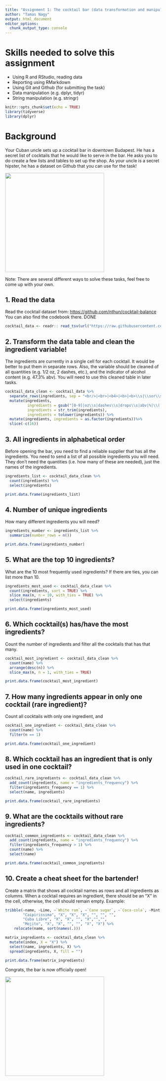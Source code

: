 ```yaml
---
title: "Assignment 1: The cocktail bar (data transformation and manipulation)"
author: "Tamas Nagy"
output: html_document
editor_options:
  chunk_output_type: console
---
```


# Skills needed to solve this assignment

-   Using R and RStudio, reading data
-   Reporting using RMarkdown
-   Using Git and Github (for submitting the task)
-   Data manipulation (e.g. dplyr, tidyr)
-   String manipulation (e.g. stringr)

```r
knitr::opts_chunk$set(echo = TRUE)
library(tidyverse)
library(dplyr)
```

# Background

Your Cuban uncle sets up a cocktail bar in downtown Budapest. He has a secret list of cocktails that he would like to serve in the bar. He asks you to do create a few lists and tables to set up the shop. As your uncle is a secret hipster, he has a dataset on Github that you can use for the task!

![](https://media1.tenor.com/images/57a519cffd0ad4693be3b9c94b211540/tenor.gif?itemid=5195211){width="320"}

Note: There are several different ways to solve these tasks, feel free to come up with your own.

## 1. Read the data

Read the cocktail dataset from: <https://github.com/nthun/cocktail-balance> You can also find the codebook there. DONE

```r
cocktail_data <- readr:: read_tsv(url("https://raw.githubusercontent.com/nthun/cocktail-balance/master/cocktail_data.tsv"), na = c(" ", "NA", "not yet"))
```

## 2. Transform the data table and clean the ingredient variable!

The ingredients are currently in a single cell for each cocktail. It would be better to put them in separate rows. Also, the variable should be cleaned of all quantities (e.g. 1/2 oz, 2 dashes, etc.), and the indicator of alcohol content (e.g. 47.3% abv). You will need to use this cleaned table in later tasks.

```r
cocktail_data_clean <- cocktail_data %>%
  separate_rows(ingredients, sep = "<br/>|<br>|<b4>|<b>|<b>\\s|\\sor\\s") %>%
  mutate(ingredients,
          ingredients = gsub("[0-9]|oz\\s|dashes\\s|drops\\s|abv|%|\\(|\\)|\\/|\\.", "", ingredients),
          ingredients = str_trim(ingredients),
          ingredients = tolower(ingredients)) %>%
  mutate(ingredients, ingredients = as.factor(ingredients))%>%
  slice(-c(16))
```

## 3. All ingredients in alphabetical order

Before opening the bar, you need to find a reliable supplier that has all the ingredients. You need to send a list of all possible ingredients you will need. They don't need the quantities (i.e. how many of these are needed), just the names of the ingredients.

```r
ingredients_list <- cocktail_data_clean %>%
  count(ingredients) %>%
  select(ingredients)

print.data.frame(ingredients_list)
```

## 4. Number of unique ingredients

How many different ingredients you will need?

```r
ingredients_number <- ingredients_list %>%
  summarize(number_rows = n())

print.data.frame(ingredients_number)
```

## 5. What are the top 10 ingredients?

What are the 10 most frequently used ingredients? If there are ties, you can list more than 10.

```r
ingredients_most_used <- cocktail_data_clean %>%
  count(ingredients, sort = TRUE) %>%
  slice_max(n, n = 10, with_ties = TRUE) %>%
  select(ingredients)

print.data.frame(ingredients_most_used)
```

## 6. Which cocktail(s) has/have the most ingredients?

Count the number of ingredients and filter all the cocktails that has that many.

```r
cocktail_most_ingredient <- cocktail_data_clean %>%
  count(name) %>%
  arrange(desc(n)) %>%
  slice_max(n, n = 1, with_ties = TRUE)

print.data.frame(cocktail_most_ingredient)
```

## 7. How many ingredients appear in only one cocktail (rare ingredient)?

Count all cocktails with only one ingredient, and

```r
cocktail_one_ingredient <- cocktail_data_clean %>%
  count(name) %>%
  filter(n == 1)

print.data.frame(cocktail_one_ingredient)
```

## 8. Which cocktail has an ingredient that is only used in one cocktail?

```r
cocktail_rare_ingredients <- cocktail_data_clean %>%
  add_count(ingredients, name = "ingredients_frequency") %>%
  filter(ingredients_frequency == 1) %>%
  select(name, ingredients)

print.data.frame(cocktail_rare_ingredients)
```

## 9. What are the cocktails without rare ingredients?

```r
cocktail_common_ingredients <- cocktail_data_clean %>%
  add_count(ingredients, name = "ingredients_frequency") %>%
  filter(ingredients_frequency > 1) %>%
  count(name) %>%
  select(name)

print.data.frame(cocktail_common_ingredients)
```

## 10. Create a cheat sheet for the bartender!

Create a matrix that shows all cocktail names as rows and all ingredients as columns. When a cocktail requires an ingredient, there should be an "X" in the cell, otherwise, the cell should remain empty. Example:

```r
tribble(~name, ~Lime, ~`White rum`, ~`Cane sugar`, ~`Coca-cola`, ~Mint, ~Soda,
        "Caipirissima", "X", "X", "X", "", "", "",
        "Cuba Libre", "X", "X", "", "X","","",
        "Mojito", "X", "X", "", "", "X", "X") %>% 
    relocate(name, sort(names(.)))
```


```r
matrix_ingredients <- cocktail_data_clean %>%
  mutate(index, X = "X") %>%
  select(name, ingredients, X) %>%
  spread(ingredients, X, fill = "")

print.data.frame(matrix_ingredients)
```


Congrats, the bar is now officially open!

![](https://i.pinimg.com/originals/4e/c1/0c/4ec10c9d32b2c7c28b4b638c7f809ec5.gif){width="320"}
